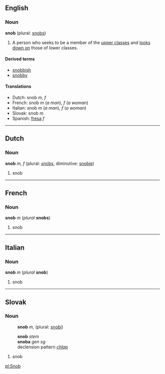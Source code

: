 == English ==
===Noun===
'''snob''' (plural: [[snobs]])

#A person who seeks to be a member of the [[upper classes]] and [[look down on|looks down on]] those of lower classes.

====Derived terms====
*[[snobbish]]
*[[snobby]]

====Translations====
*Dutch: snob ''m'', ''f''
*French: snob ''m'' (''a man''), ''f'' (''a woman'')
*Italian:  snob ''m'' (''a man''), ''f'' (''a woman'')
*Slovak: snob ''m''
*Spanish: [[fresa]] ''f''

----
== Dutch ==
===Noun===
'''snob''' ''m, f'' (plural: [[snobs]], diminutive: [[snobje]])

#snob

----
==French==
===Noun===
'''snob''' ''m'' (''plural'' '''snobs''')

#snob

----
==Italian==
===Noun===
'''snob''' ''m'' (''plural'' '''snob''') <!--plural is the same as the singular-->

#snob

----
== Slovak ==
=== Noun ===
:'''snob''' ''m'', (plural: [[snobi]])

:'''snob''' ''stem''
:'''snoba''' ''gen sg''
:declension pattern ''[[Slovak declension pattern chlap|chlap]]''

#snob

[[pl:Snob]]